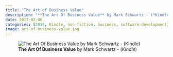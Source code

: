 ```yaml
---
title: "The Art of Business Value"
description: "**The Art Of Business Value** by Mark Schwartz - (*Kindle*)"
date: 2017-02-06
categories: [2017, Kindle, non-fiction, business, software-development]
image: art-of-business-value.jpg
---
```

![**The Art Of Business Value** by Mark Schwartz - (*Kindle*)](art-of-business-value.jpg){fig-align="left"}
